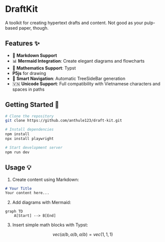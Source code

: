 
# DraftKit 

A toolkit for creating hypertext drafts and content. Not good as 
your pulp-based paper, though. 

## Features ✨

- 📝 **Markdown Support**
- 📊 **Mermaid Integration**: Create elegant diagrams and flowcharts
- 🔢 **Mathematics Support**: Typst
- **P5js** for drawing
- 🌳 **Smart Navigation**: Automatic TreeSideBar generation
- 🇻🇳 **Unicode Support**: Full compatibility with Vietnamese characters and spaces in paths

## Getting Started 🚀

```bash
# Clone the repository
git clone https://github.com/anthule123/draft-kit.git

# Install dependencies
npm install
npx install playwright

# Start development server
npm run dev
```

## Usage 💡

1. Create content using Markdown:
```markdown
# Your Title
Your content here...
```

2. Add diagrams with Mermaid:

```mermaid
graph TD
    A[Start] --> B[End]
```



3. Insert simple math blocks with Typst:
```math
vec(a/b, a/b, a/b) = vec(1, 1, 1)
``` 
